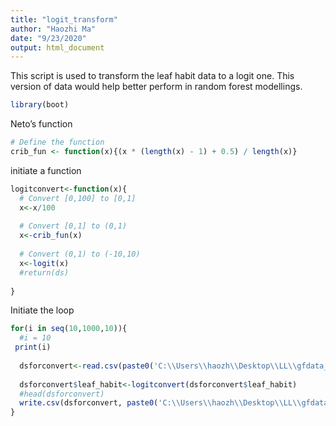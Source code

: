 ---
title: "logit_transform"
author: "Haozhi Ma"
date: "9/23/2020"
output: html_document
---

This script is used to transform the leaf habit data to a logit one. This version of data would help better perform in random forest modellings.



```{R}
library(boot)

```
Neto's function


```{R}
# Define the function
crib_fun <- function(x){(x * (length(x) - 1) + 0.5) / length(x)}
```



initiate a function
```{R}
logitconvert<-function(x){
  # Convert [0,100] to [0,1]
  x<-x/100
  
  # Convert [0,1] to (0,1)
  x<-crib_fun(x)
  
  # Convert (0,1) to (-10,10)
  x<-logit(x)
  #return(ds)
  
}

```




Initiate the loop

```{R}
for(i in seq(10,1000,10)){
  #i = 10
 print(i)
  
  dsforconvert<-read.csv(paste0('C:\\Users\\haozh\\Desktop\\LL\\gfdata_grsearch\\sub_gfrawmatrix_seed',i,'.csv'))
  
  dsforconvert$leaf_habit<-logitconvert(dsforconvert$leaf_habit)
  #head(dsforconvert)
  write.csv(dsforconvert, paste0('C:\\Users\\haozh\\Desktop\\LL\\gfdata_grsearch\\sub_logitmatrix_seed',i,'.csv'),row.names = FALSE)
}

```